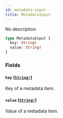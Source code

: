 ```yaml
---
id: metadata-input
title: MetadataInput
---
```


No description

```graphql
type MetadataInput {
  key: String!
  value: String!
}
```

### Fields

#### `key` ([`String!`](/docs/developer/api-reference/scalars/string))

Key of a metadata item.

#### `value` ([`String!`](/docs/developer/api-reference/scalars/string))

Value of a metadata item.

